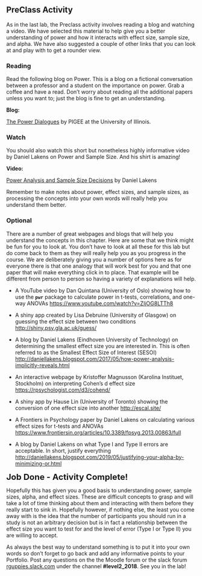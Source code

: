## PreClass Activity

As in the last lab, the Preclass activity involves reading a blog and watching a video. We have selected this material to help give you a better understanding of power and how it interacts with effect size, sample size, and alpha. We have also suggested a couple of other links that you can look at and play with to get a rounder view.

### Reading

Read the following blog on Power. This is a blog on a fictional conversation between a professor and a student on the importance on power. Grab a coffee and have a read. Don't worry about reading all the additional papers unless you want to; just the blog is fine to get an understanding.

**Blog:**

<a href="https://pigee.wordpress.com/2016/09/13/the-power-dialogues/" target = "_blank">The Power Dialogues</a> by PIGEE at the University of Illinois.

### Watch

You should also watch this short but nonetheless highly informative video by Daniel Lakens on Power and Sample Size. And his shirt is amazing!

**Video:**

<a href = "https://www.youtube.com/watch?v=Lr-i4Ugoc5M&index=3&list=PLtAL5tCifMi5zG70dslERYcGApAQcvj1s" target = "_blank">Power Analysis and Sample Size Decisions</a> by Daniel Lakens

Remember to make notes about power, effect sizes, and sample sizes, as processing the concepts into your own words will really help you understand them better.

### Optional

There are a number of great webpages and blogs that will help you understand the concepts in this chapter. Here are some that we think might be fun for you to look at. You don't have to look at all these for this lab but do come back to them as they will really help you as you progress in the course. We are deliberately giving you a number of options here as for everyone there is that one analogy that will work best for you and that one paper that will make everything click in to place. That example will be different from person to person so having a variety of explanations will help.

* A YouTube video by Dan Quintana (University of Oslo) showing how to use the **`pwr`** package to calculate power in t-tests, correlations, and one-way ANOVAs <a href="https://www.youtube.com/watch?v=ZIjOG8LTTh8" target = "_blank">https://www.youtube.com/watch?v=ZIjOG8LTTh8</a>

* A shiny app created by Lisa Debruine (University of Glasgow) on guessing the effect size between two conditions <a href="http://shiny.psy.gla.ac.uk/guess/" target = "_blank">http://shiny.psy.gla.ac.uk/guess/</a>

* A blog by Daniel Lakens (Eindhoven University of Technology) on determining the smallest effect size you are interested in. This is often referred to as the Smallest Effect Size of Interest (SESOI) <a href="http://daniellakens.blogspot.com/2017/05/how-power-analysis-implicitly-reveals.html" target = "_blank">http://daniellakens.blogspot.com/2017/05/how-power-analysis-implicitly-reveals.html</a>

* An interactive webpage by Kristoffer Magnusson (Karolina Instituet, Stockholm) on interpreting Cohen's d effect size <a href="https://rpsychologist.com/d3/cohend/" target = "_blank">https://rpsychologist.com/d3/cohend/</a>

* A shiny app by Hause Lin (University of Toronto) showing the conversion of one effect size into another <a href="http://escal.site/" target = "_blank">http://escal.site/</a>

* A Frontiers in Psychology paper by Daniel Lakens on calculating various effect sizes for t-tests and ANOVAs <a href="https://www.frontiersin.org/articles/10.3389/fpsyg.2013.00863/full" target = "_blank">https://www.frontiersin.org/articles/10.3389/fpsyg.2013.00863/full</a>

* A blog by Daniel Lakens on what Type I and Type II errors are acceptable. In short, justify everything <a href="http://daniellakens.blogspot.com/2019/05/justifying-your-alpha-by-minimizing-or.html" target = "_blank">http://daniellakens.blogspot.com/2019/05/justifying-your-alpha-by-minimizing-or.html</a>

<span style="font-size: 22px; font-weight: bold; color: var(--blue);">Job Done - Activity Complete!</span>

Hopefully this has given you a good basis to understanding power, sample sizes, alpha, and effect sizes. These are difficult concepts to grasp and will take a lot of time thinking about them and interacting with them before they really start to sink in.  Hopefully however, if nothing else, the least you come away with is the idea that the number of participants you should run in a study is not an arbitrary decision but is in fact a relationship between the effect size you want to test for and the level of error (Type I or Type II) you are willing to accept.

As always the best way to understand something is to put it into your own words so don't forget to go back and add any informative points to your Portfolio. Post any questions on the the Moodle forum or the slack forum <a href = "https://rguppies.slack.com/" target = "_blank">rguppies.slack.com</a> under the channel **#level2_2018**. See you in the lab!
